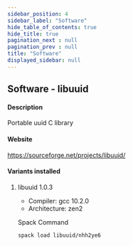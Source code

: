 ```yaml
---
sidebar_position: 4
sidebar_label: "Software"
hide_table_of_contents: true
hide_title: true
pagination_next : null
pagination_prev : null
title: "Software"
displayed_sidebar: null
---
```


## Software - libuuid


#### Description
Portable uuid C library

#### Website
https://sourceforge.net/projects/libuuid/

#### Variants installed

1. libuuid 1.0.3

    - Compiler: gcc 10.2.0
    - Architecture: zen2

    Spack Command
    ```bash
    spack load libuuid/nhh2ye6
    ```
